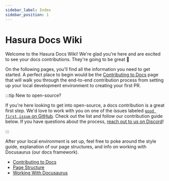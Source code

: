 ```yaml
---
sidebar_label: Index
sidebar_position: 1
---
```


# Hasura Docs Wiki

Welcome to the Hasura Docs Wiki! We're glad you're here and are excited to see your docs contributions. They're going to
be great 🙌

On the following pages, you'll find all the information you need to get started. A perfect place to begin would be the
[Contributing to Docs](/contributions.mdx) page that will walk you through the end-to-end contribution process from
setting up your local development environment to creating your first PR.

:::tip New to open-source?

If you're here looking to get into open-source, a docs contribution is a great first step. We'd love to work with you on
one of the issues labeled
[`good first issue` on GitHub](https://github.com/hasura/graphql-engine/issues?q=is%3Aopen+is%3Aissue+label%3A%22good+first+issue%22).
Check out the list and follow our contribution guide below. If you have questions about the process,
[reach out to us on Discord](https://discord.gg/ss4knTGzeP)!

:::

After your local environment is set up, feel free to poke around the style guide, explanation of our page structures,
and info on working with Docusaurus (our docs framework).

- [Contributing to Docs](/contributions.mdx)
- [Page Structure](/page-structure.mdx)
- [Working With Docusaurus](/working-with-docusaurus.mdx)
